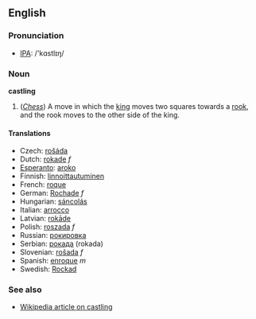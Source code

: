 ==English==
=== Pronunciation ===
*[[w:IPA|IPA]]: /'kɑstlɪŋ/<!-- is the "t" really pronounced? -->

===Noun===
'''castling'''

#(''[[Chess]]'') A move in which the [[king]] moves two squares towards a [[rook]], and the rook moves to the other side of the king.

==== Translations ====
*Czech: [[rošáda]]
*Dutch: [[rokade]] ''f''
*[[Esperanto]]: [[aroko]]
*Finnish: [[linnoittautuminen]]
*French: [[roque]]
*German: [[Rochade]] ''f''
*Hungarian: [[sáncolás]]
*Italian: [[arrocco]]
*Latvian: [[rokāde]]
*Polish: [[roszada]] ''f''
*Russian: [[рокировка]]
*Serbian: [[рокада]] (rokada)
*Slovenian: [[rošada]] ''f''
*Spanish: [[enroque]] ''m''
*Swedish: [[Rockad]]

===See also===
*[[w:Castling|Wikipedia article on castling]]